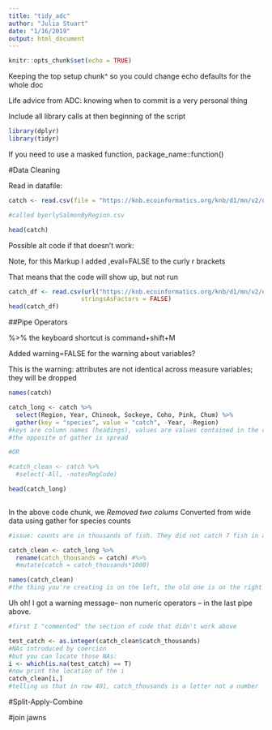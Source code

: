 ```yaml
---
title: "tidy_adc"
author: "Julia Stuart"
date: "1/16/2019"
output: html_document
---
```


```r
knitr::opts_chunk$set(echo = TRUE)
```
Keeping the top setup chunk^ so you could change echo defaults for the whole doc

Life advice from ADC: knowing when to commit is a very personal thing

Include all library calls at then beginning of the script
```r
library(dplyr)
library(tidyr)
```
If you need to use a masked function, package_name::function()


#Data Cleaning

Read in datafile:

```r
catch <- read.csv(file = "https://knb.ecoinformatics.org/knb/d1/mn/v2/object/df35b.302.1")

#called byerlySalmonByRegion.csv

head(catch)
```

Possible alt code if that doesn't work:

Note, for this Markup I added ,eval=FALSE to the curly r brackets

That means that the code will show up, but not run

```r
catch_df <- read.csv(url("https://knb.ecoinformatics.org/knb/d1/mn/v2/object/df35b.302.1", method = "libcurl"),
                    stringsAsFactors = FALSE)
head(catch_df)
```

##Pipe Operators

%>% the keyboard shortcut is command+shift+M 

Added warning=FALSE for the warning about variables? 

This is the warning: attributes are not identical across measure variables;
they will be dropped

```r
names(catch)

catch_long <- catch %>%
  select(Region, Year, Chinook, Sockeye, Coho, Pink, Chum) %>%
  gather(key = "species", value = "catch", -Year, -Region)
#keys are column names (headings), values are values contained in the columns
#the opposite of gather is spread

#OR 

#catch_clean <- catch %>%
  #select(-All, -notesRegCode)

head(catch_long)
  

```

In the above code chunk, we 
*Removed two colums
*Converted from wide data using gather for species counts



```r

#issue: counts are in thousands of fish. They did not catch 7 fish in all of Alaska

catch_clean <- catch_long %>%
  rename(catch_thousands = catch) #%>%
  #mutate(catch = catch_thousands*1000)

names(catch_clean)
#the thing you're creating is on the left, the old one is on the right

```
Uh oh! I got a warning message-- non numeric operators -- in the last pipe above. 
```r

#first I "commented" the section of code that didn't work above

test_catch <- as.integer(catch_clean$catch_thousands)
#NAs introduced by coercion
#but you can locate those NAs:
i <- which(is.na(test_catch) == T)
#now print the location of the i 
catch_clean[i,]
#telling us that in row 401, catch_thousands is a letter not a number
```


#Split-Apply-Combine

#join jawns

